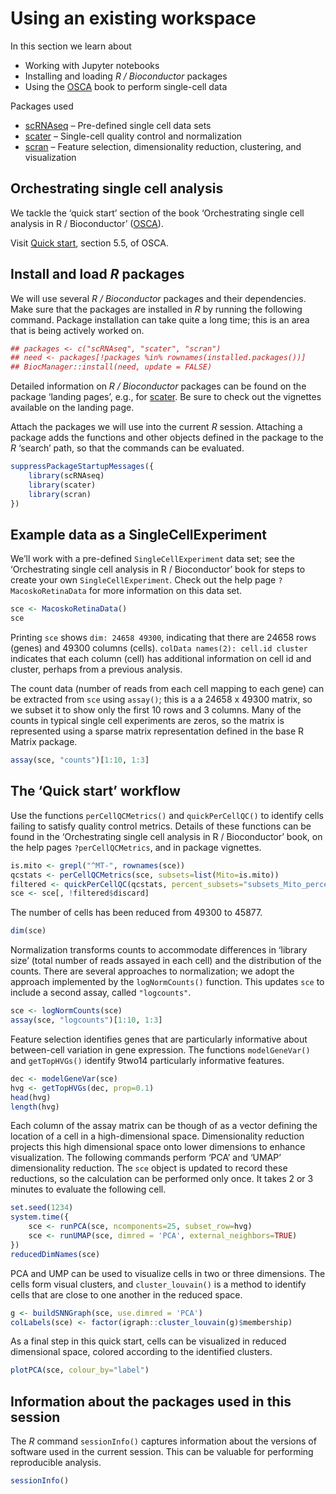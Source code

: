 # Using an existing workspace

In this section we learn about

- Working with Jupyter notebooks
- Installing and loading _R / Bioconductor_ packages
- Using the [OSCA][] book to perform single-cell data

Packages used

- [scRNAseq][] -- Pre-defined single cell data sets
- [scater][] -- Single-cell quality control and normalization
- [scran][] -- Feature selection, dimensionality reduction,
  clustering, and visualization
  
[scRNAseq]: https://bioconductor.org/packages/scRNAseq
[scater]: https://bioconductor.org/packages/scater
[scran]: https://bioconductor.org/packages/scran

## Orchestrating single cell analysis

We tackle the 'quick start' section of the book 'Orchestrating single
cell analysis in R / Bioconductor' ([OSCA][]).

[OSCA]: https://osca.bioconductor.org

Visit [Quick start][], section 5.5, of OSCA.

[Quick start]: https://osca.bioconductor.org/overview.html#quick-start

## Install and load _R_ packages

We will use several _R / Bioconductor_ packages and their
dependencies. Make sure that the packages are installed in _R_ by
running the following command. Package installation can take quite a
long time; this is an area that is being actively worked on.

```r
## packages <- c("scRNAseq", "scater", "scran")
## need <- packages[!packages %in% rownames(installed.packages())]
## BiocManager::install(need, update = FALSE)
```

Detailed information on _R / Bioconductor_ packages can be found on
the package 'landing pages', e.g., for [scater][]. Be sure to check
out the vignettes available on the landing page.

Attach the packages we will use into the current _R_
session. Attaching a package adds the functions and other objects
defined in the package to the _R_ 'search' path, so that the commands
can be evaluated.

```r
suppressPackageStartupMessages({
    library(scRNAseq)
    library(scater)
    library(scran)
})
```

## Example data as a SingleCellExperiment

We'll work with a pre-defined `SingleCellExperiment` data set; see the
'Orchestrating single cell analysis in R / Bioconductor' book for
steps to create your own `SingleCellExperiment`. Check out the help
page `?MacoskoRetinaData` for more information on this data set.

```r
sce <- MacoskoRetinaData()
sce
```

Printing `sce` shows `dim: 24658 49300`, indicating that there are
24658 rows (genes) and 49300 columns (cells). `colData names(2):
cell.id cluster` indicates that each column (cell) has additional
information on cell id and cluster, perhaps from a previous analysis.

The count data (number of reads from each cell mapping to each gene)
can be extracted from `sce` using `assay()`; this is a a 24658 x 49300
matrix, so we subset it to show only the first 10 rows and 3
columns. Many of the counts in typical single cell experiments are
zeros, so the matrix is represented using a sparse matrix
representation defined in the base R Matrix package.

```r
assay(sce, "counts")[1:10, 1:3]
```

## The 'Quick start' workflow

Use the functions `perCellQCMetrics()` and `quickPerCellQC()` to
identify cells failing to satisfy quality control metrics. Details of
these functions can be found in the 'Orchestrating single cell
analysis in R / Bioconductor' book, on the help pages
`?perCellQCMetrics`, and in package vignettes.

```r
is.mito <- grepl("^MT-", rownames(sce))
qcstats <- perCellQCMetrics(sce, subsets=list(Mito=is.mito))
filtered <- quickPerCellQC(qcstats, percent_subsets="subsets_Mito_percent")
sce <- sce[, !filtered$discard]
```

The number of cells has been reduced from 49300 to 45877.

```r
dim(sce)
```

Normalization transforms counts to accommodate differences in 'library
size' (total number of reads assayed in each cell) and the
distribution of the counts. There are several approaches to
normalization; we adopt the approach implemented by the
`logNormCounts()` function. This updates `sce` to include a second
assay, called `"logcounts"`.

```r
sce <- logNormCounts(sce)
assay(sce, "logcounts")[1:10, 1:3]
```

Feature selection identifies genes that are particularly informative
about between-cell variation in gene expression. The functions
`modelGeneVar()` and `getTopHVGs()` identify 9two14 particularly
informative features.

```r
dec <- modelGeneVar(sce)
hvg <- getTopHVGs(dec, prop=0.1)
head(hvg)
length(hvg)
```

Each column of the assay matrix can be though of as a vector defining
the location of a cell in a high-dimensional space. Dimensionality
reduction projects this high dimensional space onto lower dimensions
to enhance visualization. The following commands perform 'PCA' and
'UMAP' dimensionality reduction. The `sce` object is updated to record
these reductions, so the calculation can be performed only once. It
takes 2 or 3 minutes to evaluate the following cell.

```r
set.seed(1234)
system.time({
    sce <- runPCA(sce, ncomponents=25, subset_row=hvg)
    sce <- runUMAP(sce, dimred = 'PCA', external_neighbors=TRUE)
})
reducedDimNames(sce)
```

PCA and UMP can be used to visualize cells in two or three
dimensions. The cells form visual clusters, and `cluster_louvain()` is
a method to identify cells that are close to one another in the
reduced space.

```r
g <- buildSNNGraph(sce, use.dimred = 'PCA')
colLabels(sce) <- factor(igraph::cluster_louvain(g)$membership)
```

As a final step in this quick start, cells can be visualized in
reduced dimensional space, colored according to the identified
clusters.

```r
plotPCA(sce, colour_by="label")
```

## Information about the packages used in this session

The _R_ command `sessionInfo()` captures information about the
versions of software used in the current session. This can be valuable
for performing reproducible analysis.

```r
sessionInfo()
```
